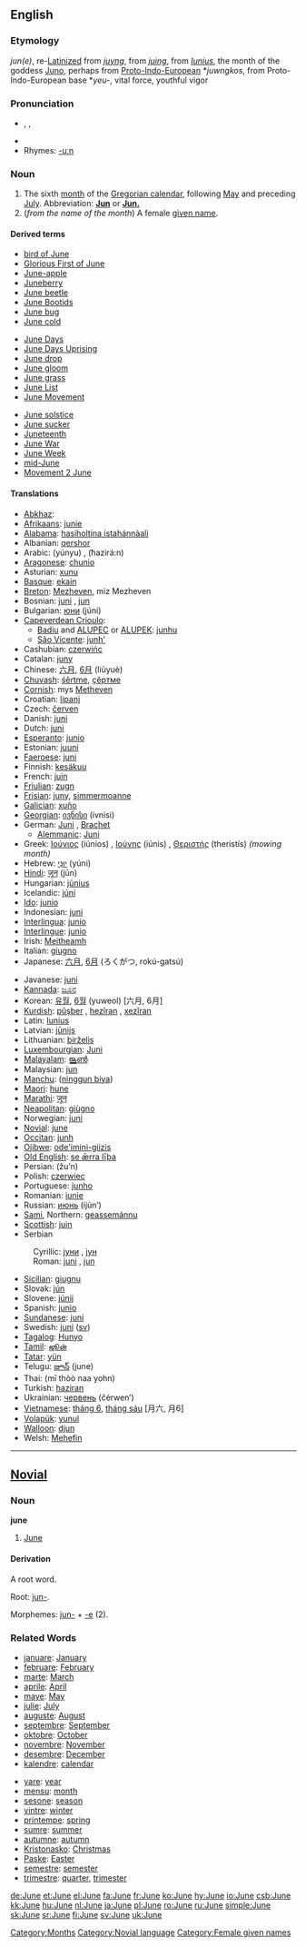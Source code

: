 ==English==
===Etymology===
{{ME.}} ''jun(e)'', re-[[Latinize]]d from {{ME.}} ''[[juyng]]'', from {{OF.}} ''[[juing]]'', from {{L.}} ''[[Iunius]]'', the month of the goddess [[Juno]], perhaps from [[Proto-Indo-European]] *''juwngkos'', from Proto-Indo-European base *''yeu-'', vital force, youthful vigor

===Pronunciation===
*{{AHD|jo͞on}}, {{IPA|/dʒuːn/}}, {{SAMPA|/dZu:n/}}
*{{audio|en-us-June.ogg|Audio (US)}}
*Rhymes: [[Rhymes:English:-uːn|-uːn]]

===Noun===
{{en-noun}}

#The sixth [[month]] of the [[Gregorian calendar]], following [[May]] and preceding [[July]]. Abbreviation: '''[[Jun]]''' or '''[[Jun.]]'''
#(''from the name of the month'') A female [[given name]].

====Derived terms====
{{top3}}
*[[bird of June]]
*[[Glorious First of June]]
*[[June-apple]]
*[[Juneberry]]
*[[June beetle]]
*[[June Bootids]]
*[[June bug]]
*[[June cold]]
{{mid3}}
*[[June Days]]
*[[June Days Uprising]]
*[[June drop]]
*[[June gloom]]
*[[June grass]]
*[[June List]]
*[[June Movement]]
{{mid3}}
*[[June solstice]]
*[[June sucker]]
*[[Juneteenth]]
*[[June War]]
*[[June Week]]
*[[mid-June]]
*[[w:Movement 2 June|Movement 2 June]]
{{bottom}}

====Translations====
{{top}}
*[[Abkhaz]]: {{RUchar|[[рашәара]]}} {{IPAchar|(rašwara)}}
*[[Afrikaans]]: [[junie]]
*[[Alabama]]: [[hasiholtina istahánnàali]]
*Albanian: [[qershor]]
*Arabic: {{ARchar|[[يونيو|يُونْيُو]]}} (yúnyu) {{m}}, {{ARchar|[[حزيران|حَزيرانٌ]]}} (ħazirá:n) {{m}}
*[[Aragonese]]: [[chunio]]
*Asturian: [[xunu]]
*[[Basque]]: [[ekain]]
*[[Breton]]: [[Mezheven]], miz Mezheven
*Bosnian: [[juni#Bosnian|juni]] {{m}}, [[jun#Bosnian|jun]] {{m}}
*Bulgarian: [[юни]] (júni) {{m}}
*[[Capeverdean Crioulo]]:
**[[Badiu]] and [[ALUPEC]] or [[ALUPEK]]: [[junhu]]
**[[São Vicente]]: [[junh']]
*Cashubian: [[czerwińc]]
*Catalan: [[juny]] {{m}}
*Chinese: [[六月]], [[6月]] (liùyuè)
*[[Chuvash]]: [[śěrtme]], [[çĕртме]]
*[[Cornish]]: mys [[Metheven]]
*Croatian: [[lipanj]]
*Czech: [[červen]] {{m}}
*Danish: [[juni]]
*Dutch: [[juni]]
*[[Esperanto]]: [[junio]]
*Estonian: [[juuni]]
*[[Faeroese]]: [[juni]]
*Finnish: [[kesäkuu]]
*French: [[juin]] {{m}}
*[[Friulian]]: [[zugn]] {{m}}
*[[Frisian]]: [[juny]], [[simmermoanne]]
*[[Galician]]: [[xuño]] {{m}}
*[[Georgian]]: [[ივნისი]] (ivnisi)
*German: [[Juni]] {{m}}, [[Brachet]] {{m}}
**[[Alemmanic]]: [[Juni]] {{m}}
*Greek: [[Ιούνιος]] (iúnios) {{m}}, [[Iούνης]] (iúnis) {{m}}, [[Θεριστής]] (theristís) ''(mowing month)'' {{m}}
*Hebrew: [[יוני|יוּנִי]] (yúni)
*[[Hindi]]: [[जून]] (jūn)
*Hungarian: [[június]]
*Icelandic: [[júní]]
*[[Ido]]: [[junio]]
*Indonesian: [[juni]]
*[[Interlingua]]: [[junio]]
*[[Interlingue]]: [[junio]]
*Irish: [[Meitheamh]]
*Italian: [[giugno]] {{m}}
*Japanese: [[六月]], [[6月]] (ろくがつ, rokú-gatsú)
{{mid}}
*Javanese: [[juni]]
*[[Kannada]]: [[ಜೂನ]]
*Korean: [[유월]], [[6월]] (yuweol) [六月, 6月]
*[[Kurdish]]: [[pûşber]] {{f}}, [[hezîran]] {{f}}, [[xezîran]] {{f}}
*Latin: [[Iunius]] {{m}}
*Latvian: [[jūnijs]]
*Lithuanian: [[birželis]] {{m}}
*[[Luxembourgian]]: [[Juni]]
*[[Malayalam]]: [[ജൂണ്‍]]
*Malaysian: [[jun]]
*[[Manchu]]: ([[ninggun biya]])
*[[Maori]]: [[hune]]
*[[Marathi]]: [[जून]]
*[[Neapolitan]]: [[giùgno]]
*Norwegian: [[juni]]
*[[Novial]]: [[june]]
*[[Occitan]]: [[junh]] {{m}}
*[[Ojibwe]]: [[ode'imini-giizis]]
*[[Old English]]: [[se ærra liþa|se ǣrra līþa]] {{m}}
*Persian: {{FAchar|[[ژوئن]]}} (žu’n)
*Polish: [[czerwiec]] {{m}}
*Portuguese: [[junho]] {{m}}
*Romanian: [[iunie]]
*Russian: [[июнь]] (ijún’) {{m}}
*[[Sami]], Northern: [[geassemánnu]]
*[[Scottish]]: [[juin]]
*Serbian
:Cyrillic: [[јуни#Serbian|јуни]] {{m}}, [[јун#Serbian|јун]] {{m}}
:Roman: [[juni#Serbian|juni]] {{m}}, [[jun#Serbian|jun]] {{m}}
*[[Sicilian]]: [[giugnu]] {{m}}
*Slovak: [[jún]] {{m}}
*Slovene: [[júnij]] {{m}}
*Spanish: [[junio]] {{m}}
*[[Sundanese]]: [[juni]]
*Swedish: [[juni]] ([[:sv:juni|sv]])
*[[Tagalog]]: [[Hunyo]]
*[[Tamil]]: [[ஜூன்]]
*[[Tatar]]: [[yün]]
*Telugu: [[జూన్]] (june)
*Thai: {{THchar|[[มิถุนายน]]}} (mī thòò naa yohn)
*Turkish: [[haziran]]
*Ukrainian: [[червень]] (čérwen’) {{m}}
*[[Vietnamese]]: [[tháng 6]], [[tháng sáu]] [月六, 月6]
*[[Volapük]]: [[yunul]]
*[[Walloon]]: [[djun]]
*Welsh: [[Mehefin]] {{m}}
{{bottom}}

[[Category:Months]]

----

==[[Novial]]==
===Noun===
<b>june</b>
#[[June]]
====Derivation====
A root word.

Root: [[jun-]].

Morphemes: [[jun-]] + [[-e]] (2).
===Related Words===
{{top}}
*[[januare]]: [[January]]
*[[februare]]: [[February]]
*[[marte]]: [[March]]
*[[aprile]]: [[April]]
*[[maye]]: [[May]]
*[[julie]]: [[July]]
*[[auguste]]: [[August]]
*[[septembre]]: [[September]]
*[[oktobre]]: [[October]]
*[[novembre]]: [[November]]
*[[desembre]]: [[December]]
*[[kalendre]]: [[calendar]]
{{mid}}
*[[yare]]: [[year]]
*[[mensu]]: [[month]]
*[[sesone]]: [[season]]
*[[vintre]]: [[winter]]
*[[printempe]]: [[spring]]
*[[sumre]]: [[summer]]
*[[autumne]]: [[autumn]]
*[[Kristonasko]]: [[Christmas]]
*[[Paske]]: [[Easter]]
*[[semestre]]: [[semester]]
*[[trimestre]]: [[quarter]], [[trimester]]
{{bottom}}

[[Category:Novial language]]

[[Category:Female given names]]

[[de:June]]
[[et:June]]
[[el:June]]
[[fa:June]]
[[fr:June]]
[[ko:June]]
[[hy:June]]
[[io:June]]
[[csb:June]]
[[kk:June]]
[[hu:June]]
[[nl:June]]
[[ja:June]]
[[pl:June]]
[[ro:June]]
[[ru:June]]
[[simple:June]]
[[sk:June]]
[[sr:June]]
[[fi:June]]
[[sv:June]]
[[uk:June]]